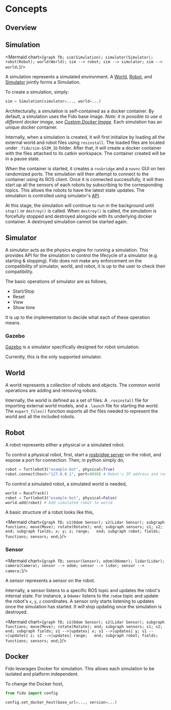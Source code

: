 
# Concepts

## Overview

## Simulation

<Mermaid chart={`
	graph TD;
		sim(Simulation);
		simulator(Simulator);
		robot(Robot);
		world(World);
		sim --> robot;
		sim --> simulator;
		sim --> world;
`}/>

A simulation represents a simulated environment. A [World](#world), [Robot](#robot), and [Simulator](#simulator) jointly forms a Simulation.

To create a simulation, simply:

```python
sim = Simulation(simulator=..., world=...)
```

Architecturally, a simulation is self-contained as a docker container. By default, a simulation uses the Fido base image. *Note: it is possible to use a different docker image, see [Custom Docker Image](./advanced#custom-docker-image).* Each simulation has an unique docker container.

Internally, when a simulation is created, it will first initialize by loading all the external world and robot files using `rosinstall`. The loaded files are located under `.fido/sim-$SIM_ID` folder. After that, it will create a docker container with the files attached to its catkin workspace. The container created will be in a pause state.

When the container is started, it creates a `rosbridge` and a `novnc` GUI on two randomized ports. The simulation will then attempt to connect to the container using its ROS client. Once it is connected successfully, it will then start up all the sensors of each robots by subscribing to the corresponding topics. This allows the robots to have the latest state updates. The simulation is controlled using simulator's [API](./reference/fido/simulation/simulator).

At this stage, the simulation will continue to run in the background until `stop()` or `destroy()` is called. When `destroy()` is called, the simulation is forcefully stopped and destroyed alongside with its underlying docker container. A destroyed simulation cannot be started again.

## Simulator

A simulator acts as the physics engine for running a simulation. This provides API for the simulation to control the lifecycle of a simulator (e.g. starting & stopping). Fido does not make any enforcement on the compatibility of simulator, world, and robot, it is up to the user to check their compatibility.

The basic operations of simulator are as follows,

- Start/Stop
- Reset
- View
- Show time

It is up to the implementation to decide what each of these operation means.

### Gazebo

[Gazebo](http://gazebosim.org/) is a simulator specifically designed for robot simulation.

Currently, this is the only supported simulator.

## World

A world represents a collection of robots and objects. The common world operations are adding and removing robots.

Internally, the world is defined as a set of files: A `.rosinstall` file for importing external world models, and a `.launch` file for starting the world. The `export_files()` function exports all the files needed to represent the world and all the included robots.

## Robot

A robot represents either a physical or a simulated robot.

To control a physical robot, first, start a [rosbridge server](http://wiki.ros.org/rosbridge_server) on the robot, and expose a port for connection. Then, in python simply do,

```python
robot = Turtlebot3("example-bot", physical=True)
robot.connect(host="127.0.0.1", port=9090) # Robot's IP address and rosbridge port
```

To control a simulated robot, a simulated world is needed,

```python
world = RaceTrack()
robot = Turtlebot3("example-bot", physical=False)
world.add(robot) # Add simulated robot to world
```

A basic structure of a robot looks like this,

<Mermaid chart={`
	graph TD;
		s1(Odom Sensor);
		s2(Lidar Sensor);
		subgraph functions;
			move(Move);
			rotate(Rotate);
		end;
		subgraph sensors;
			s1;
			s2;
		end;
		subgraph fields;
			x;
			y;
			z;
			range;	
		end;
		subgraph robot;
			fields;
			functions;
			sensors;
		end;
`}/>

### Sensor

<Mermaid chart={`
	graph TD;
		sensor(Sensor);
		odom(Odomer);
		lidar(Lidar);
		camera(Camera);
		sensor --> odom;
		sensor --> lidar;
		sensor --> camera;
`}/>

A sensor represents a sensor on the robot.

Internally, a sensor listens to a specific ROS topic and updates the robot's internal state. For instance, a `Odomer` listens to the `/odom` topic and update the robot's `x`, `y`, `z` coordinates. A sensor only starts listening to updates once the simulation has started. It will stop updating once the simulation is destroyed.

<Mermaid chart={`
	graph TD;
		s1(Odom Sensor);
		s2(Lidar Sensor);
		subgraph functions;
			move(Move);
			rotate(Rotate);
		end;
		subgraph sensors;
			s1;
			s2;
		end;
		subgraph fields;
			s1 -->|updates| x;
			s1 -->|updates| y;
			s1 -->|updates| z;
			s2 -->|updates| range;	
		end;
		subgraph robot;
			fields;
			functions;
			sensors;
		end;
`}/>

## Docker

Fido leverages Docker for simulation. This allows each simulation to be isolated and platform independent.

To change the Docker host,

```python
from fido import config

config.set_docker_host(base_url=..., version=...)
```
